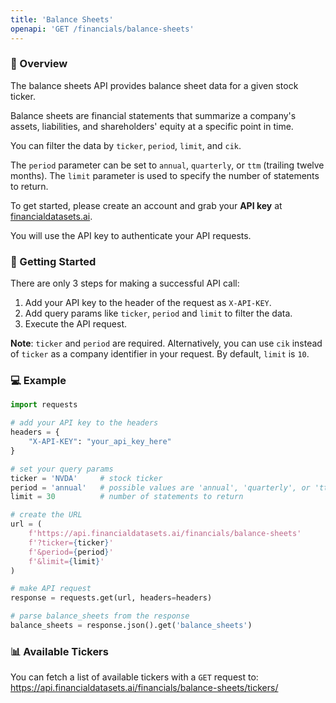 ```yaml
---
title: 'Balance Sheets'
openapi: 'GET /financials/balance-sheets'
---
```


### 👋  Overview
The balance sheets API provides balance sheet data for a given stock ticker.

Balance sheets are financial statements that summarize a company's assets, liabilities, and shareholders' equity at a specific point in time.

You can filter the data by `ticker`, `period`, `limit`, and `cik`.

The `period` parameter can be set to `annual`, `quarterly`, or `ttm` (trailing twelve months). The `limit` parameter is used to specify the number of statements to return.

To get started, please create an account and grab your <b>API key</b> at [financialdatasets.ai](https://financialdatasets.ai).

You will use the API key to authenticate your API requests.

###  🚀  Getting Started
There are only 3 steps for making a successful API call:
1. Add your API key to the header of the request as `X-API-KEY`.
2. Add query params like `ticker`, `period` and `limit` to filter the data.
3. Execute the API request.

**Note**: `ticker` and `period` are required. Alternatively, you can use `cik` instead of `ticker` as a company identifier in your request.  By default, `limit` is `10`.

### 💻  Example
```python Balance Sheets
import requests

# add your API key to the headers
headers = {
    "X-API-KEY": "your_api_key_here"
}

# set your query params
ticker = 'NVDA'     # stock ticker
period = 'annual'   # possible values are 'annual', 'quarterly', or 'ttm'
limit = 30          # number of statements to return

# create the URL
url = (
    f'https://api.financialdatasets.ai/financials/balance-sheets'
    f'?ticker={ticker}'
    f'&period={period}'
    f'&limit={limit}'
)

# make API request
response = requests.get(url, headers=headers)

# parse balance_sheets from the response
balance_sheets = response.json().get('balance_sheets')
```

### 📊 Available Tickers
You can fetch a list of available tickers with a `GET` request to:
https://api.financialdatasets.ai/financials/balance-sheets/tickers/
